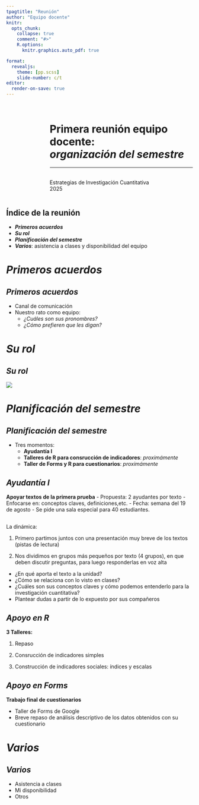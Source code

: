```yaml
---
tpagtitle: "Reunión"
author: "Equipo docente"
knitr:
  opts_chunk: 
    collapse: true
    comment: "#>" 
    R.options:
      knitr.graphics.auto_pdf: true

format:
  revealjs:
    theme: [pp.scss]
    slide-number: c/t
editor:
  render-on-save: true
---
```




## {data-background-color="#1E2D59"}

:::: {.columns .v-center-container}
::: {.column width=20%}
:::
::: {.column width=80%}

# [Primera reunión equipo docente: <br> [***organización del semestre***]{.gray}]{.white} 

------------------------------------------------------------------------
<br>
Estrategias de Investigación Cuantitativa
<br> 
2025
:::
::::


## [Índice de la reunión]{.black} {data-background-color="#f4e2d4"}

- [***Primeros acuerdos***]{.gray} 
- [***Su rol***]{.gray}
- [***Planificación del semestre***]{.gray}
- [***Varios***: asistencia a clases y disponibilidad del equipo]{.gray}


# [***Primeros acuerdos***]{.white} {data-background-color="#1E2D59"}

## [***Primeros acuerdos***]{.gray}{data-background-color="#f4e2d4"}

- Canal de comunicación
- Nuestro rato como equipo:
  - *¿Cuáles son sus pronombres?*
  - *¿Cómo prefieren que les digan?*
  


# [***Su rol***]{.white} {data-background-color="#1E2D59"}

## [***Su rol***]{.gray}{data-background-color="#f4e2d4"}

![](../images/esquema.png)



# [***Planificación del semestre***]{.white} {data-background-color="#1E2D59"}

## [***Planificación del semestre***]{.gray}{data-background-color="#f4e2d4"}

- Tres momentos:
  - **Ayudantía I**
  - **Talleres de R para consrucción de indicadores**: *proximámente*
  - **Taller de Forms y R para cuestionarios**: *proximámente*


## [***Ayudantía I***]{.black}{data-background-color="#f4e2d4"}

[**Apoyar textos de la primera prueba**]{.purple}
- Propuesta: 2 ayudantes por texto 
- Enfocarse en: conceptos claves, definiciones,etc.
- Fecha: semana del 19 de agosto 
- Se pide una sala especial para 40 estudiantes.

##

::: {.content-box-purple}
La dinámica:

1. Primero partimos juntos con una presentación muy breve de los textos (pistas de lectura)

2. Nos dividimos en grupos más pequeños por texto (4 grupos), en que deben discutir preguntas, para luego responderlas en voz alta
  - ¿En qué aporta el texto a la unidad?
  - ¿Cómo se relaciona con lo visto en clases?
  - ¿Cuáles son sus conceptos claves y cómo podemos entenderlo para la investigación cuantitativa? 
  - Plantear dudas a partir de lo expuesto por sus compañeros 
::: 

## [***Apoyo en R***]{.black} {data-background-color="#f4e2d4"}

[**3 Talleres:**]{.purple} 

::: {.content-box-purple}
1. Repaso

2. Consrucción de indicadores simples

3. Construcción de indicadores sociales: índices y escalas
:::

## [***Apoyo en Forms***]{.black} {data-background-color="#f4e2d4"}

[**Trabajo final de cuestionarios**]{.purple}

::: {.content-box-purple}
- Taller de Forms de Google 
- Breve repaso de análisis descriptivo de los datos obtenidos con su cuestionario
:::

# [***Varios***]{.white} {data-background-color="#1E2D59"}

## [***Varios***]{.gray}{data-background-color="#f4e2d4"}

- Asistencia a clases
- Mi disponibilidad
- Otros


